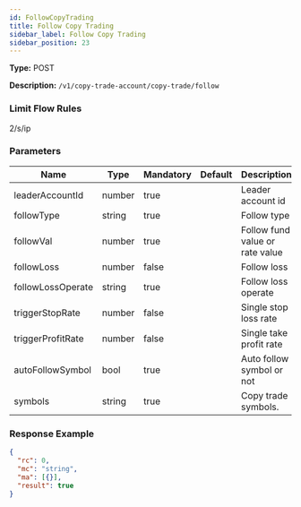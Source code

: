 ```yaml
---
id: FollowCopyTrading
title: Follow Copy Trading
sidebar_label: Follow Copy Trading
sidebar_position: 23
---
```


**Type:** POST

**Description:** `/v1/copy-trade-account/copy-trade/follow`

### Limit Flow Rules

2/s/ip

### Parameters

| Name | Type | Mandatory | Default | Description | Ranges |
| --- | --- | --- | --- | --- | --- |
| leaderAccountId | number | true |  | Leader account id |  |
| followType | string | true |  | Follow type | <a href="#followType">follow type</a>, FUND;RATE |
| followVal | number | true |  | Follow fund value or rate value |  |
| followLoss | number | false |  | Follow loss |  |
| followLossOperate | string | true |  | Follow loss operate | <a href="#followLossOperate">follow loss operate</a>, MARKET_SELL;LEADER_CLOSE;MANUAL_PROCESS |
| triggerStopRate | number | false |  | Single stop loss rate |  |
| triggerProfitRate | number | false |  | Single take profit rate |  |
| autoFollowSymbol | bool | true |  | Auto follow symbol or not |  |
| symbols | string | true |  | Copy trade symbols. | e.g. xt_usdt,btc_usdt |

### Response Example

```json title="Response"
{
  "rc": 0,
  "mc": "string",
  "ma": [{}],
  "result": true
}
```
